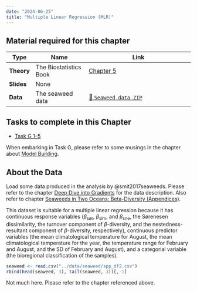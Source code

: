 ```yaml
---
date: "2024-06-25"
title: "Multiple Linear Regression (MLR)"
---
```


::: callout-tip
## **Material required for this chapter**

| Type           | Name                                     | Link                                                                              |
|----------------|------------------------------------------|-----------------------------------------------------------------------------------|
| **Theory**     | The Biostatistics Book                   | [Chapter 5](../docs/The-Biostatistics-Book-Ch-3-5.pdf)                                                                         |
| **Slides**     | None                                     |                                                                                   |
| **Data**       | The seaweed data                         | [💾 `Seaweed data ZIP`](../data/seaweed/seaweed.zip)                                  |
:::

::: {.callout-important appearance="simple"}
## Tasks to complete in this Chapter

* [Task G 1--5](assessments/Task_G.qmd)

When embarking in Task G, please refer to some musings in the chapter about [Model Building](model_building.qmd).
:::

## About the Data

Load some data produced in the analysis by @smit2017seaweeds. Please refer to the chapter [Deep Dive into Gradients](deep_dive.qmd) for the data description. Also refer to chapter [Seaweeds in Two Oceans: Beta-Diversity (Appendices)](Seaweed_in_Two_Oceans_v2/two_oceans_appendices.qmd).

This dataset is suitable for a multiple linear regression because it has continuous response variables ($\beta_\text{sør}$, $\beta_\text{sim}$, and $\beta_\text{sne}$, the Sørenesen dissimilarity, the turnover component of $\beta$-diversity, and the nestedness-resultant component of $\beta$-diversity, respectively), continuous predictor variables (the mean climatological temperature for August, the mean climatological temperature for the year, the temperature range for February and August, and the SD of February and August), and a categorial variable (the bioregional classification of the samples).

```r
seaweed <- read.csv("../data/seaweed/spp_df2.csv")
rbind(head(seaweed, 3), tail(seaweed, 3))[,-1]
```

Not much here. Please refer to the chapter referenced above.

